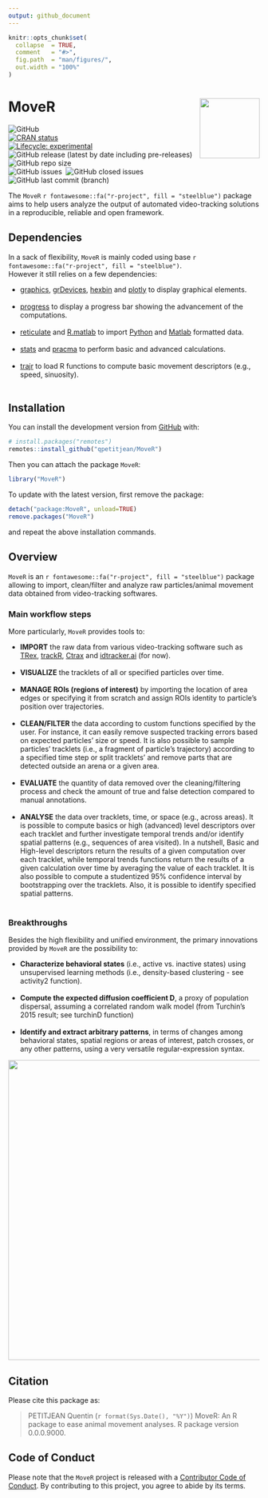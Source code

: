 ```yaml
---
output: github_document
---
```


<!-- README.md is generated from README.Rmd. Please edit that file -->


```r
knitr::opts_chunk$set(
  collapse  = TRUE,
  comment   = "#>",
  fig.path  = "man/figures/",
  out.width = "100%"
)
```



MoveR <img src="man/figures/hexsticker.png" height="120" align="right"/>
=========================================================

<!-- badges: start -->
<img alt="GitHub" src="https://img.shields.io/github/license/qpetitjean/MoveR"><br />
[![CRAN status](https://www.r-pkg.org/badges/version/MoveR)](https://CRAN.R-project.org/package=MoveR)<br />
[![Lifecycle: experimental](https://img.shields.io/badge/lifecycle-experimental-orange.svg)](https://lifecycle.r-lib.org/articles/stages.html#experimental)<br />
<img alt="GitHub release (latest by date including pre-releases)" src="https://img.shields.io/github/v/release/qpetitjean/MoveR?include_prereleases">
<img alt="GitHub repo size" src="https://img.shields.io/github/repo-size/qpetitjean/MoveR"><br />
<img alt="GitHub issues" src="https://img.shields.io/github/issues-raw/qpetitjean/MoveR">&nbsp;
<img alt="GitHub closed issues" src="https://img.shields.io/github/issues-closed-raw/qpetitjean/MoveR"><br />
<img alt="GitHub last commit (branch)" src="https://img.shields.io/github/last-commit/qpetitjean/MoveR/Main">
<!-- badges: end -->

The `MoveR` `r fontawesome::fa("r-project", fill = "steelblue")` package aims to help users analyze the output of automated video-tracking solutions in a reproducible, reliable and open framework.

## Dependencies

In a sack of flexibility, `MoveR` is mainly coded using base `r fontawesome::fa("r-project", fill = "steelblue")`.<br />
However it still relies on a few dependencies:<br />

<ul>
<li><a href="https://www.rdocumentation.org/packages/graphics">graphics</a>, <a href="https://www.rdocumentation.org/packages/grDevices">grDevices</a>, <a href="https://www.rdocumentation.org/packages/hexbin">hexbin</a> and <a href="https://www.rdocumentation.org/packages/plotly">plotly</a> to display graphical elements.</li><br />
<li><a href="https://github.com/r-lib/progress">progress</a> to display a progress bar showing the advancement of the computations.</li><br />
<li><a href="https://www.rdocumentation.org/packages/reticulate">reticulate</a> and <a href="https://www.rdocumentation.org/packages/R.matlab">R.matlab</a> to import <a href="https://https://www.python.org/">Python</a> and <a href="https://mathworks.com/products/matlab.html">Matlab</a> formatted data.</li><br />
<li><a href="https://www.rdocumentation.org/packages/stats">stats</a> and <a href="https://www.rdocumentation.org/packages/pracma">pracma</a> to perform basic and advanced calculations.</li><br />
<li><a href="https://www.rdocumentation.org/packages/trajr">trajr</a> to load R functions to compute basic movement descriptors (e.g., speed, sinuosity).</li><br />
</ul>

## Installation

You can install the development version from [GitHub](https://github.com/) with:

```r
# install.packages("remotes")
remotes::install_github("qpetitjean/MoveR")
```

Then you can attach the package `MoveR`:

```r
library("MoveR")
```
To update with the latest version, first remove the package:

```r
detach("package:MoveR", unload=TRUE)
remove.packages("MoveR")
```
and repeat the above installation commands.

## Overview

`MoveR` is an `r fontawesome::fa("r-project", fill = "steelblue")` package allowing to import, clean/filter and analyze raw particles/animal movement data obtained from video-tracking softwares.<br />

### Main workflow steps

More particularly, `MoveR` provides tools to:<br />

<ul>
<li><strong>IMPORT</strong> the raw data from various video-tracking software such as <a href="https://trex.run">TRex</a>, <a href="https://swarm-lab.github.io/trackR">trackR</a>, <a href="https://ctrax.sourceforge.net/">Ctrax</a> and <a href="https://idtrackerai.readthedocs.io/en/latest/">idtracker.ai</a> (for now).</li><br />
<li><strong>VISUALIZE</strong> the tracklets of all or specified particles over time.</li><br />
<li><strong>MANAGE ROIs (regions of interest)</strong> by importing the location of area edges or specifying it from scratch and assign ROIs identity to particle's position over trajectories.</li><br />
<li><strong>CLEAN/FILTER</strong> the data according to custom functions specified by the user. For instance, it can easily remove suspected tracking errors based on expected particles' size or speed. It is also possible to sample particles' tracklets (i.e., a fragment of particle's trajectory) according to a specified time step or split tracklets' and remove parts that are detected outside an arena or a given area.</li><br />
<li><strong>EVALUATE</strong> the quantity of data removed over the cleaning/filtering process and check the amount of true and false detection compared to manual annotations.</li><br />
<li><strong>ANALYSE</strong> the data over tracklets, time, or space (e.g., across areas). It is possible to compute basics or high (advanced) level descriptors over each tracklet and further investigate temporal trends and/or identify spatial patterns (e.g., sequences of area visited). In a nutshell, Basic and High-level descriptors return the results of a given computation over each tracklet, while temporal trends functions return the results of a given calculation over time by averaging the value of each tracklet. It is also possible to compute a studentized 95% confidence interval by bootstrapping over the tracklets. Also, it is possible to identify specified spatial patterns.</li><br />
</ul>
### Breakthroughs

Besides the high flexibility and unified environment, the primary innovations provided by `MoveR` are the possibility to:<br />

<ul>
<li><strong>Characterize behavioral states</strong> (i.e., active vs. inactive states) using unsupervised learning methods (i.e., density-based clustering - see activity2 function).</li><br />
<li><strong>Compute the expected diffusion coefficient D</strong>, a proxy of population dispersal, assuming a correlated random walk model (from Turchin's 2015 result; see turchinD function)</li><br />
<li><strong>Identify and extract arbitrary patterns</strong>, in terms of changes among behavioral states, spatial regions or areas of interest, patch crosses, or any other patterns, using a very versatile regular-expression syntax.</li> 
</ul>
<img src="man/figures/WorkFlowMoveR.png" height="600" text-align="center"/>

## Citation

Please cite this package as: 

> PETITJEAN Quentin (`r format(Sys.Date(), "%Y")`) MoveR: An R 
package to ease animal movement analyses. R package version 0.0.0.9000.


## Code of Conduct

Please note that the `MoveR` project is released with a 
[Contributor Code of Conduct](https://contributor-covenant.org/version/2/0/CODE_OF_CONDUCT.html). 
By contributing to this project, you agree to abide by its terms.
